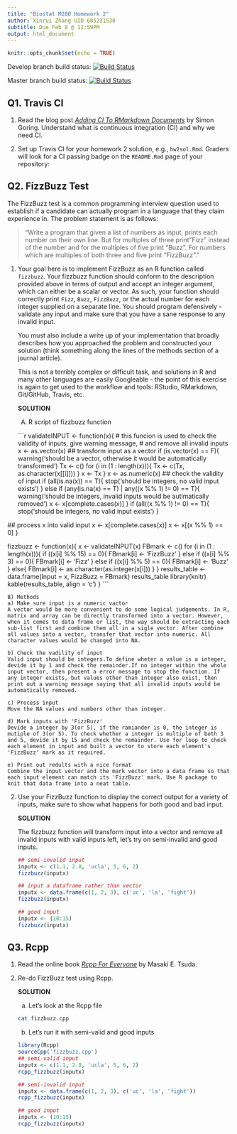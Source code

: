 ```yaml
---
title: "Biostat M280 Homework 2"
author: Xinrui Zhang UID 605231530
subtitle: Due Feb 8 @ 11:59PM
output: html_document
---
```

 
```r
knitr::opts_chunk$set(echo = TRUE)
```

Develop branch build status:
[![Build Status](https://travis-ci.com/suedez/biostat-m280-2019-winter.svg?token=PZJ75ykMx3tYqKxvJXBH&branch=develop)](https://travis-ci.com/suedez/biostat-m280-2019-winter)

Master branch build status:
[![Build Status](https://travis-ci.com/suedez/biostat-m280-2019-winter.svg?token=PZJ75ykMx3tYqKxvJXBH&branch=master)](https://travis-ci.com/suedez/biostat-m280-2019-winter)

## Q1. Travis CI

1. Read the blog post [_Adding CI To RMarkdown Documents_](http://www.goring.org/resources/Adding_CI_To_RMarkdown.html) by Simon Goring. Understand what is continuous integration (CI) and why we need CI.

2. Set up Travis CI for your homework 2 solution, e.g., `hw2sol.Rmd`. Graders will look for a CI passing badge on the `README.Rmd` page of your repository:




## Q2. FizzBuzz Test

The FizzBuzz test is a common programming interview question used to establish if a candidate can actually program in a language that they claim experience in. The problem statement is as follows:

> "Write a program that given a list of numbers as input, prints each number on their own line. But for multiples of three print "Fizz" instead of the number and for the multiples of five print “Buzz”. For numbers which are multiples of both three and five print “FizzBuzz”."

1. Your goal here is to implement FizzBuzz as an R function called `fizzbuzz`. Your fizzbuzz function should conform to the description provided above in terms of output and accept an integer argument, which can either be a scalar or vector. As such, your function should correctly print `Fizz`, `Buzz`, `FizzBuzz`, or the actual number for each integer supplied on a separate line. You should program defensively - validate any input and make sure that you have a sane response to any invalid input.

    You must also include a write up of your implementation that broadly describes how you approached the problem and constructed your solution (think something along the lines of the methods section of a journal article).

    This is not a terribly complex or difficult task, and solutions in R and many other languages are easily Googleable - the point of this exercise is again to get used to the workflow and tools: RStudio, RMarkdown, Git/GitHub, Travis, etc.
    
    **SOLUTION**
    
    A) R script of fizzbuzz function
    
    ```r
validateINPUT <- function(x){
# this funcion is used to check the validity of inputs, give warning message,
# and remove all invalid inputs
  x <- as.vector(x)
  ## transform input as a vector
  if (is.vector(x) == F){
    warning('\ninput should be a vector, 
            otherwise it would be automatically transformed\n')
    Tx <- c()
    for (i in (1 : length(x))){
      Tx <- c(Tx, as.character(x[[i]]))
    }
    x <- Tx
  }
  x <- as.numeric(x)
  ## check the validity of input
  if (all(is.na(x)) == T){
    stop('\ninput should be integers, no valid input exists\n')
  } else if (any(is.na(x) == T) | any((x %% 1) != 0) == T){
    warning('\ninput should be integers, 
             invalid inputs would be autimatically removed\n')
    x <- x[complete.cases(x)]
  }
  if (all((x %% 1) != 0) == T){
    stop('\ninput should be integers, no valid input exists\n')
  }
  
  ## process x into valid input
  x <- x[complete.cases(x)]
  x <- x[(x %% 1) == 0]
}
    
fizzbuzz <- function(x){
  x <- validateINPUT(x)
  FBmark <- c()
  for (i in (1 : length(x))){
  if ((x[i] %% 15) == 0){
    FBmark[i] <- 'FizzBuzz'
  } else if ((x[i] %% 3) == 0){
    FBmark[i] <- 'Fizz'
  } else if ((x[i] %% 5) == 0){
    FBmark[i] <- 'Buzz'
  } else{
    FBmark[i] <- as.character(as.integer(x[i]))
  }
  }
  results_table <- data.frame(Input = x, FizzBuzz = FBmark)
  results_table
  library(knitr)
  kable(results_table, align = 'c')
}
    ```

    B) Methods
    a) Make sure input is a numeric vactor
    A vector would be more convenient to do some logical judgements. In R, matrix and array can be directly transformed into a vector. However, when it comes to data frame or list, the way should be extracting each sub-list first and combine them all in a sigle vector. After combine all values into a vector, transfer that vector into numeric. All character values would be changed into NA.
    
    b) Check the vadility of input
    Valid input should be integers.To define wheter a value is a integer, devide it by 1 and check the remainder.If no integer within the whole input vector, then present a error message to stop the function. If any integer exists, but values other than integer also exist, then print out a warning message saying that all invalid inputs would be automatically removed.
    
    c) Process input
    Move the NA values and numbers other than integer.
    
    d) Mark inputs with 'FizzBuzz' 
    Devide a integer by 3(or 5), if the ramiander is 0, the integer is mutiple of 3(or 5). To check whether a integer is multiple of both 3 and 5, devide it by 15 and check the remainder. Use for loop to check each element in input and built a vector to store each element's 'FizzBuzz' mark as it required.
    
    e) Print out redults with a nice format
    Combine the input vector and the mark vector into a data frame so that each input element can match its 'FizzBuzz' mark. Use R package to knit that data frame into a neat table.
    
2. Use your FizzBuzz function to display the correct output for a variety of inputs, make sure to show what happens for both good and bad input. 

    **SOLUTION**
    
    The fizzbuzz function will transform input into a vector and remove all invalid inputs with valid inputs left, let's try on semi-invalid and good inputs.
    
  
    ```r
    ## semi-invalid input
    inputx <- c(1.1, 2.8, 'ucla', 5, 6, 2)
    fizzbuzz(inputx)
    ```
 
    ```r
    ## input a dataframe rather than vector
    inputx <- data.frame(c(1, 2, 3), c('uc', 'la', 'fight'))
    fizzbuzz(inputx)
    ```
 
 
    ```r
    ## good input
    inputx <- (10:15)
    fizzbuzz(inputx)
    ```
 
    
  


## Q3. Rcpp

1. Read the online book [_Rcpp For Everyone_](https://teuder.github.io/rcpp4everyone_en/) by Masaki E. Tsuda.

2. Re-do FizzBuzz test using Rcpp. 

    **SOLUTION**

    a) Let's look at the Rcpp file
    ```bash
    cat fizzbuzz.cpp
    ```
    
    b) Let's run it with semi-valid and good inputs
    ```r
    library(Rcpp)
    sourceCpp('fizzbuzz.cpp')
    ## semi-valid input
    inputx <- c(1.1, 2.8, 'ucla', 5, 6, 2)
    rcpp_fizzbuzz(inputx)
    ```
    
    ```r
    ## semi-invalid input
    inputx <- data.frame(c(1, 2, 3), c('uc', 'la', 'fight'))
    rcpp_fizzbuzz(inputx)
    ```


    ```r
    ## good input
    inputx <- (10:15)
    rcpp_fizzbuzz(inputx)
    ```



